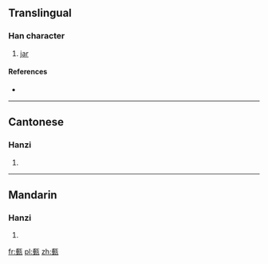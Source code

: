 ==Translingual==

===Han character===
{{Han char|rn=98|rad=瓦|as=08|sn=13|four=21117|canj=HMMVN}}

# [[jar]]

====References====
* {{Han ref|kx=0750.020|dkj=21536|dj=1158.210|hdz=21426.210|uh=7500|ud=29952|bh=E2D5|bd=58069}}

----

==Cantonese==

===Hanzi===
{{yue-hanzi|jyut=|y=jeui6}}

# {{defn|lang=yue|sort=瓦08}}

----

==Mandarin==

===Hanzi===
{{cmn-hanzi|pin=[[piān]] ([[pian1]]), [[zhuì]] ([[zhui4]])|wg=p'ien<sup>1</sup>, chui<sup>4</sup>}}

# {{defn|lang=cmn|sort=瓦08}}

[[fr:甀]]
[[pl:甀]]
[[zh:甀]]